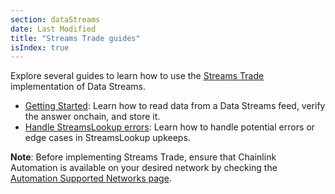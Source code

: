 ```yaml
---
section: dataStreams
date: Last Modified
title: "Streams Trade guides"
isIndex: true
---
```


Explore several guides to learn how to use the [Streams Trade](/data-streams#streams-trade-using-data-streams-with-chainlink-automation) implementation of Data Streams.

- [Getting Started](/data-streams/getting-started): Learn how to read data from a Data Streams feed, verify the answer onchain, and store it.
- [Handle StreamsLookup errors](/data-streams/tutorials/streams-trade/streams-trade-lookup-error-handler): Learn how to handle potential errors or edge cases in StreamsLookup upkeeps.

**Note**: Before implementing Streams Trade, ensure that Chainlink Automation is available on your desired network by checking the [Automation Supported Networks page](/chainlink-automation/overview/supported-networks).
